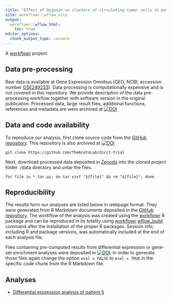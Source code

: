 ```yaml
---
title: "Effect of Digoxin on clusters of circulating tumor cells in patients with metastatic breast cancer: a phase 1 trial"
site: workflowr::wflow_site
output:
  workflowr::wflow_html:
    toc: true
editor_options:
  chunk_output_type: console
---
```


A [workflowr][] project.

[workflowr]: https://github.com/workflowr/workflowr


## Data pre-processing

Raw data is available at Gene Expression Omnibus (GEO, NCBI; accession number [GSE249233](https://www.ncbi.nlm.nih.gov/geo/query/acc.cgi?acc=GSE249233)). Data processing is computationally expensive and is not covered in this repository. We provide description of the data pre-processing workflow together with software version in the original publication. Processed data, large result files, additional functions, references and metadata are were archived at [![DOI](https://zenodo.org/badge/DOI/10.5281/zenodo.10215050.svg)](https://doi.org/10.5281/zenodo.10215050)


##  Data and code availability

To reproduce our analysis, first clone source code from the [GitHub repository](https://github.com/TheAcetoLab/dicct-trial). This repository is also archived at [![DOI](https://zenodo.org/badge/DOI/XXX/XXXX.svg)](https://doi.org/XXXX/XXXX)

    git clone https://github.com/TheAcetoLab/dicct-trial

Next, download processed data deposited in [Zenodo](https://doi.org/10.5281/zenodo.10215050) into the cloned project folder ./data directory and untar the files.

    for file in *.tar.gz; do tar xzvf "${file}" && rm "${file}"; done
    
## Reproducibility

The results form our analyses are listed below in webpage format. They were generated from R Markdown documents deposited in the [GitHub repository](https://github.com/TheAcetoLab/dicct-trial). The workflow of the analysis was created using the [workflowr](https://cran.r-project.org/web/packages/workflowr/index.html) R package and can be reproduced in its totality using [workflowr](https://cran.r-project.org/web/packages/workflowr/index.html) [wflow_build](https://jdblischak.github.io/workflowrBeta/reference/wflow_build.html) command after the installation of the proper R packages. Session info, including R and package versions, was automatically included at the end of each analysis file.

Files containing pre-computed results from differential expression or gene-set enrichment analyses were deposited in [![DOI](https://zenodo.org/badge/DOI/10.5281/zenodo.10215050.svg)](https://doi.org/10.5281/zenodo.10215050). In order to generate those files again change the option `eval = FALSE` to `eval = TRUE` in the specific code chunk from the R Markdown file.

## Analyses

-   [Differential expression analysis of patient 5](patient_5-dge.html)
